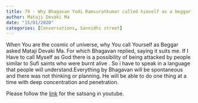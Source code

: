 ```yaml
---
title: 79 - Why Bhagavan Yodi Ramsuratkumar called himself as a beggar?
author: Mataji Devaki Ma
date: "15/01/2020"
categories: [Conversations, Sannidhi street]
---
```

When You are the cosmic of universe, why You call Yourself as Beggar asked Mataji Devaki Ma. For which Bhagavan replied, saying it suits me. If I Have to call Myself as God there is a possibility of being attacked by people similar to Sufi saints who were burnt alive . So i have to speak in a language that people will understand.Everything by Bhagavan will be spontaneous and there was not thinking or planning. He will be able to do one thing at a time with deep concentration and penetration.
 
Please follow the [link](https://youtu.be/t6XYzTdA6Q8?si=oUVJwVbBiCNXJNJ_) for the satsang in youtube.
